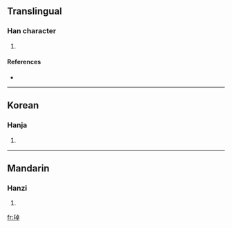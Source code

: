 ==Translingual==

===Han character===
{{Han char|rn=96|rad=玉|as=08|sn=12|four=|canj=一土卜日十 (MGYAJ)}}

# {{defn|Han|sort=玉08}}

====References====
* {{Han ref|kx=0736.080|dkj=21084|hdz=21121.060|uh=7438|ud=29752}}

----

==Korean==

===Hanja===
{{ko-hanja|hangeul=탁|eumhun=|rv=tak|mr=t'ak|y=thak}}

# {{defn|Korean|sort=玉08}}

----

==Mandarin==

===Hanzi===
{{cmn-hanzi|pin=[[zhuó]] ([[zhuo2]])|wg=cho<sup>2</sup>}}

# {{defn|Mandarin|sort=玉08}}

[[fr:琸]]